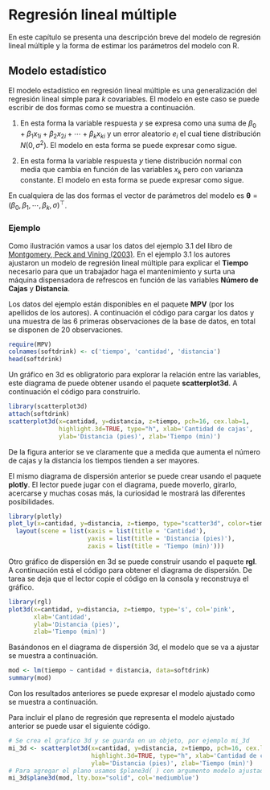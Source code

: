 # Regresión lineal múltiple {#rlm}
En este capítulo se presenta una descripción breve del modelo de regresión lineal múltiple y la forma de estimar los parámetros del modelo con R.

## Modelo estadístico {-}
El modelo estadístico en regresión lineal múltiple es una generalización del regresión lineal simple para $k$ covariables. El modelo en este caso se puede escribir de dos formas como se muestra a continuación.

1. En esta forma la variable respuesta $y$ se expresa como una suma de $\beta_0 + \beta_1 x_{1i} + \beta_2 x_{2i} + \cdots + \beta_k x_{ki}$ y un error aleatorio $e_i$ el cual tiene distribución $N(0, \sigma^2)$. El modelo en esta forma se puede expresar como sigue.

\begin{align} \label{mod1}
y_i &= \beta_0 + \beta_1 x_{1i} + \beta_2 x_{2i} + \cdots + \beta_k x_{ki} + e_i, \\ 
e_i &\sim N(0, \sigma^2)
\end{align}

2. En esta forma la variable respuesta $y$ tiene distribución normal con media que cambia en función de las variables $x_k$ pero con varianza constante. El modelo en esta forma se puede expresar como sigue.

\begin{align} \label{mod2}
y_i &\sim N(\mu_i, \sigma^2), \\ 
\mu_i &= \beta_0 + \beta_1 x_{1i} + \beta_2 x_{2i} + \cdots + \beta_k x_{ki}, \\
\sigma^2 &= \text{constante}
\end{align}

En cualquiera de las dos formas el vector de parámetros del modelo es $\boldsymbol{\theta}=(\beta_0, \beta_1, \cdots, \beta_k, \sigma)^\top$. 

### Ejemplo {-}
Como ilustración vamos a usar los datos del ejemplo 3.1 del libro de [Montgomery, Peck and Vining (2003)](https://www.amazon.com/Introduccion-analisis-regresion-lineal-Spanish/dp/9702403278). En el ejemplo 3.1 los autores ajustaron un modelo de regresión lineal múltiple para explicar el __Tiempo__ necesario para que un trabajador haga el mantenimiento y surta una máquina dispensadora de refrescos en función de las variables __Número de Cajas__ y __Distancia__. 

Los datos del ejemplo están disponibles en el paquete **MPV**\index{MPV} (por los apellidos de los autores). A continuación el código para cargar los datos y una muestra de las 6 primeras observaciones de la base de datos, en total se disponen de 20 observaciones.

```r
require(MPV)
colnames(softdrink) <- c('tiempo', 'cantidad', 'distancia')
head(softdrink)
```

Un gráfico en 3d es obligratorio para explorar la relación entre las variables, este diagrama de puede obtener usando el paquete **scatterplot3d**\index{scatterplot3d}. A continuación el código para construirlo.

```r
library(scatterplot3d)
attach(softdrink)
scatterplot3d(x=cantidad, y=distancia, z=tiempo, pch=16, cex.lab=1,
              highlight.3d=TRUE, type="h", xlab='Cantidad de cajas',
              ylab='Distancia (pies)', zlab='Tiempo (min)')
```

De la figura anterior se ve claramente que a medida que aumenta el número de cajas y la distancia los tiempos tienden a ser mayores.

El mismo diagrama de dispersión anterior se puede crear usando el paquete **plotly**\index{plotly}. El lector puede jugar con el diagrama, puede moverlo, girarlo, acercarse y muchas cosas más, la curiosidad le mostrará las diferentes posibilidades.

```r
library(plotly)
plot_ly(x=cantidad, y=distancia, z=tiempo, type="scatter3d", color=tiempo) %>% 
  layout(scene = list(xaxis = list(title = 'Cantidad'),
                      yaxis = list(title = 'Distancia (pies)'),
                      zaxis = list(title = 'Tiempo (min)')))
```

Otro gráfico de dispersión en 3d se puede construir usando el paquete **rgl**\index{rgl}. A continuación está el código para obtener el diagrama de dispersión. De tarea se deja que el lector copie el código en la consola y reconstruya el gráfico.

```r
library(rgl)
plot3d(x=cantidad, y=distancia, z=tiempo, type='s', col='pink',
       xlab='Cantidad',
       ylab='Distancia (pies)',
       zlab='Tiempo (min)')
```

Basándonos en el diagrama de dispersión 3d, el modelo que se va a ajustar se muestra a continuación.

\begin{align}
Tiempo_i &\sim N(\mu_i, \sigma^2), \\ 
\mu_i &= \beta_0 + \beta_1 Cantidad_i + \beta_2 Distancia_i, \\
\sigma^2 &= \text{constante}
\end{align}


```r
mod <- lm(tiempo ~ cantidad + distancia, data=softdrink)
summary(mod)
```

Con los resultados anteriores se puede expresar el modelo ajustado como se muestra a continuación.

\begin{align}
\widehat{Tiempo}_i &\sim N(\hat{\mu}_i, \hat{\sigma}^2), \\ 
\hat{\mu}_i &= 2.341 + 1.616 \, Cantidad_i + 0.014 Distancia_i, \\
\hat{\sigma} &= 3.259
\end{align}

Para incluir el plano de regresión que representa el modelo ajustado anterior se puede usar el siguiente código.

```r
# Se crea el grafico 3d y se guarda en un objeto, por ejemplo mi_3d
mi_3d <- scatterplot3d(x=cantidad, y=distancia, z=tiempo, pch=16, cex.lab=1,
                       highlight.3d=TRUE, type="h", xlab='Cantidad de cajas',
                       ylab='Distancia (pies)', zlab='Tiempo (min)')
# Para agregar el plano usamos $plane3d( ) con argumento modelo ajustado
mi_3d$plane3d(mod, lty.box="solid", col='mediumblue')
```



